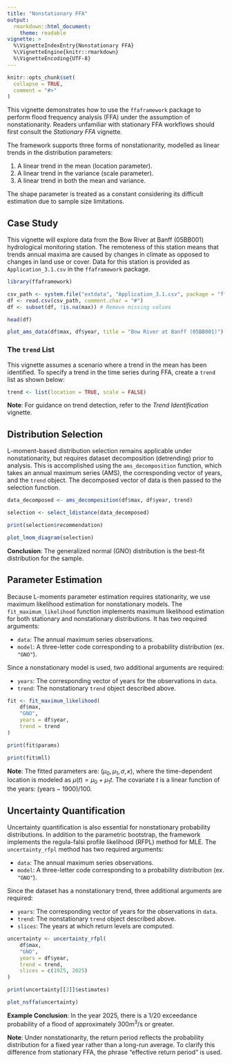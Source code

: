 ```yaml
---
title: "Nonstationary FFA"
output: 
  rmarkdown::html_document:
    theme: readable
vignette: >
  %\VignetteIndexEntry{Nonstationary FFA}
  %\VignetteEngine{knitr::rmarkdown}
  %\VignetteEncoding{UTF-8}
---
```


```r
knitr::opts_chunk$set(
  collapse = TRUE,
  comment = "#>"
)
```

This vignette demonstrates how to use the `ffaframework` package to perform flood frequency analysis (FFA) under the assumption of nonstationarity.
Readers unfamiliar with stationary FFA workflows should first consult the *Stationary FFA* vignette.

The framework supports three forms of nonstationarity, modelled as linear trends in the distribution parameters:

1. A linear trend in the mean (location parameter).
2. A linear trend in the variance (scale parameter).
3. A linear trend in both the mean and variance.

The shape parameter is treated as a constant considering its difficult estimation due to sample size limitations.

## Case Study

This vignette will explore data from the Bow River at Banff (05BB001) hydrological monitoring station.
The remoteness of this station means that trends annual maxima are caused by changes in climate as opposed to changes in land use or cover.
Data for this station is provided as `Application_3.1.csv` in the `ffaframework` package.

```r
library(ffaframework)

csv_path <- system.file("extdata", "Application_3.1.csv", package = "ffaframework")
df <- read.csv(csv_path, comment.char = "#")
df <- subset(df, !is.na(max)) # Remove missing values

head(df)

plot_ams_data(df$max, df$year, title = "Bow River at Banff (05BB001)")
```

### The `trend` List

This vignette assumes a scenario where a trend in the mean has been identified.
To specify a trend in the time series during FFA, create a `trend` list as shown below:

```r
trend <- list(location = TRUE, scale = FALSE)
```

**Note**: For guidance on trend detection, refer to the *Trend Identification* vignette.

## Distribution Selection

L-moment-based distribution selection remains applicable under nonstationarity, but requires dataset decomposition (detrending) prior to analysis.
This is accomplished using the `ams_decomposition` function, which takes an annual maximum series (AMS), the corresponding vector of years, and the `trend` object.
The decomposed vector of data is then passed to the selection function.

```r
data_decomposed <- ams_decomposition(df$max, df$year, trend)

selection <- select_ldistance(data_decomposed)

print(selection$recommendation)

plot_lmom_diagram(selection)
```

**Conclusion**: The generalized normal (GNO) distribution is the best-fit distribution for the sample.

## Parameter Estimation

Because L-moments parameter estimation requires stationarity, we use maximum likelihood estimation for nonstationary models.
The `fit_maximum_likelihood` function implements maximum likelihood estimation for both stationary and nonstationary distributions.
It has two required arguments: 

- `data`: The annual maximum series observations. 
- `model`: A three-letter code corresponding to a probability distribution (ex. `"GNO"`).

Since a nonstationary model is used, two additional arguments are required:

- `years`: The corresponding vector of years for the observations in `data`.
- `trend`: The nonstationary `trend` object described above.

```r
fit <- fit_maximum_likelihood(
	df$max,
	"GNO",
	years = df$year,
	trend = trend
)

print(fit$params)

print(fit$mll)
```

**Note**: The fitted parameters are: $(\mu_0, \mu_1, \sigma, \kappa)$, where the time-dependent location is modeled as $\mu(t) = \mu_0 + \mu_1 t$.
The covariate $t$ is a linear function of the years: $(\text{years} - 1900) / 100$.

## Uncertainty Quantification

Uncertainty quantification is also essential for nonstationary probability distributions.
In addition to the parametric bootstrap, the framework implements the regula-falsi profile likelihood (RFPL) method for MLE.
The `uncertainty_rfpl` method has two required arguments:

- `data`: The annual maximum series observations. 
- `model`: A three-letter code corresponding to a probability distribution (ex. `"GNO"`).

Since the dataset has a nonstationary trend, three additional arguments are required:

- `years`: The corresponding vector of years for the observations in `data`.
- `trend`: The nonstationary `trend` object described above.
- `slices`: The years at which return levels are computed.

```r
uncertainty <- uncertainty_rfpl(
	df$max,
	"GNO",
	years = df$year,
	trend = trend,
	slices = c(1925, 2025)
)

print(uncertainty[[2]]$estimates)

plot_nsffa(uncertainty)
```

**Example Conclusion**: In the year 2025, there is a $1/20$ exceedance probability of a flood of approximately $300\text{m}^3/\text{s}$ or greater.

**Note**: Under nonstationarity, the return period reflects the probability distribution for a fixed year rather than a long-run average.
To clarify this difference from stationary FFA, the phrase "effective return period" is used.
